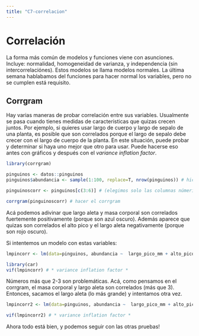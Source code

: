 ```yaml
---
title: "C7-correlacion"
---
```


# Correlación

La forma más común de modelos y funciones viene con asunciones. Incluye: normalidad, homogeneidad de varianza, y independencia (sin intercorrelaciónes). Estos modelos se llama modelos normales. La última semana hablabamos del funciones para hacer normal los variables, pero no se cumplen está requisito.

## Corrgram

Hay varias maneras de probar correlación entre sus variables. Usualmente se pasa cuando tienes medidas de caracteristicas que quizas crecen juntos. Por ejemplo, si quieres usar largo de cuerpo y largo de sepalo de una planta, es posible que son correlados porque el largo de sepalo debe crecer con el largo de cuerpo de la planta. En este situación, puede probar y determinar si haya uno mejor que otro para usar. Puede hacerse eso antes con gráficos y después con el *variance inflation factor*.

```r
library(corrgram)

pinguinos <- datos::pinguinos
pinguinos$abundancia <- sample(1:100, replace=T, nrow(pinguinos)) # hice una columna con valores de abundancia (falsos)

pinguinoscorr <- pinguinos[c(3:6)] # (elegimos solo las columnas númericos)

corrgram(pinguinoscorr) # hacer el corrgram

```

Acá podemos adivinar que largo aleta y masa corporal son correlados fuertemente positivamente (porque son azul oscuro). Además aparece que quizas son correlados el alto pico y el largo aleta negativamente (porque son rojo oscuro).

Si intentemos un modelo con estas variables:

```r
lmpincorr <- lm(data=pinguinos, abundancia ~  largo_pico_mm + alto_pico_mm + largo_aleta_mm + masa_corporal_g)

library(car) 
vif(lmpincorr) # * variance inflation factor *

```

Números más que 2-3 son problemáticas. Acá, como pensamos en el corrgram, el masa corporal y largo aleta son correlados (más que 3). Entonces, sacamos el largo aleta (lo más grande) y intentamos otra vez.

```r
lmpincorr2 <- lm(data=pinguinos, abundancia ~  largo_pico_mm + alto_pico_mm + masa_corporal_g)

vif(lmpincorr2) # * variance inflation factor *

```

Ahora todo está bien, y podemos seguir con las otras pruebas!

## 

```{}
```
